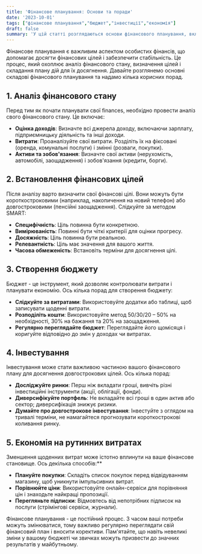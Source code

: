 ```yaml
---
title: 'Фінансове планування: Основи та поради'
date: '2023-10-01'
tags: ["фінансове планування","бюджет","інвестиції","економія"]
draft: false
summary: 'У цій статті розглядаються основи фінансового планування, включаючи створення бюджету, стратегій економії та інвестування.'
---
```


Фінансове планування є важливим аспектом особистих фінансів, що допомагає досягти фінансових цілей і забезпечити стабільність. Це процес, який охоплює аналіз фінансового стану, визначення цілей і складання плану дій для їх досягнення. Давайте розглянемо основні складові фінансового планування та надамо кілька корисних порад.

## 1. Аналіз фінансового стану
Перед тим як почати планувати свої finances, необхідно провести аналіз свого фінансового стану. Це включає:
- **Оцінка доходів**: Визначте всі джерела доходу, включаючи зарплату, підприємницьку діяльність та інші доходи.
- **Витрати**: Проаналізуйте свої витрати. Розділіть їх на фіксовані (оренда, комунальні послуги) і змінні (розваги, покупки).
- **Активи та зобов'язання**: Визначте свої активи (нерухомість, автомобілі, заощадження) і зобов'язання (кредити, борги).

## 2. Встановлення фінансових цілей
Після аналізу варто визначити свої фінансові цілі. Вони можуть бути короткостроковими (наприклад, накопичення на новий телефон) або довгостроковими (пенсійні заощадження). Слідкуйте за методом SMART:
- **Специфічність**: Ціль повинна бути конкретною.
- **Вимірюваність**: Повинні бути чіткі критерії для оцінки прогресу.
- **Досяжність**: Ціль повинна бути реальною.
- **Релевантність**: Ціль має значення для вашого життя.
- **Часова обмеженість**: Встановіть терміни для досягнення цілі.

## 3. Створення бюджету
Бюджет - це інструмент, який дозволяє контролювати витрати і планувати економію. Ось кілька порад для створення бюджету:
- **Слідкуйте за витратами**: Використовуйте додатки або таблиці, щоб записувати щоденні витрати.
- **Розподіліть кошти**: Використовуйте метод 50/30/20 – 50% на необхідності, 30% на бажання та 20% на заощадження.
- **Регулярно переглядайте бюджет**: Переглядайте його щомісяця і коригуйте відповідно до змін у доходах чи витратах.

## 4. Інвестування
Інвестування може стати важливою частиною вашого фінансового плану для досягнення довгострокових цілей. Ось кілька порад:
- **Досліджуйте ринки**: Перш ніж вкладати гроші, вивчіть різні інвестиційні інструменти (акції, облігації, фонди).
- **Диверсифікуйте портфель**: Не вкладайте всі гроші в один актив або сектор; диверсифікація знижує ризики.
- **Думайте про довгострокове інвестування**: Інвестуйте з оглядом на тривалі терміни, не намагайтеся прогнозувати короткострокові коливання ринку.

## 5. Економія на рутинних витратах
Зменшення щоденних витрат може істотно вплинути на ваше фінансове становище. Ось декілька способів:**
- **Плануйте покупки**: Складіть список покупок перед відвідуванням магазину, щоб уникнути імпульсивних витрат.
- **Порівнюйте ціни**: Використовуйте онлайн-сервіси для порівняння цін і знаходьте найкращі пропозиції.
- **Перегляньте підписки**: Відмовтесь від непотрібних підписок на послуги (стрімінгові сервіси, журнали).

Фінансове планування - це постійний процес. З часом ваші потреби можуть змінюватися, тому важливо регулярно переглядати свій фінансовий план і вносити корективи. Пам'ятайте, що навіть невеликі зміни у вашому бюджеті чи звичках можуть призвести до значних результатів у майбутньому.
    